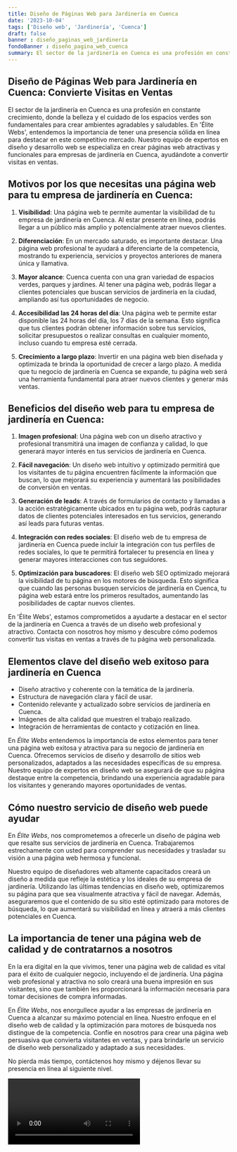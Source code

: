 ```yaml
---
title: Diseño de Páginas Web para Jardinería en Cuenca
date: '2023-10-04'
tags: ['Diseño web', 'Jardinería', 'Cuenca']
draft: false
banner : diseño_paginas_web_jardinería
fondoBanner : diseño_pagina_web_cuenca
summary: El sector de la jardinería en Cuenca es una profesión en constante crecimiento, donde la belleza y el cuidado de los espacios verdes son fundamentales para crear ambientes agradables y saludables. En 'Élite Webs', entendemos la importancia de tener una presencia sólida en línea para destacar en este competitivo mercado. Nuestro equipo de expertos en diseño y desarrollo web se especializa en crear páginas web atractivas y funcionales para empresas de jardinería en Cuenca, ayudándote a convertir visitas en ventas.
---
```


## Diseño de Páginas Web para Jardinería en Cuenca: Convierte Visitas en Ventas

El sector de la jardinería en Cuenca es una profesión en constante crecimiento, donde la belleza y el cuidado de los espacios verdes son fundamentales para crear ambientes agradables y saludables. En 'Élite Webs', entendemos la importancia de tener una presencia sólida en línea para destacar en este competitivo mercado. Nuestro equipo de expertos en diseño y desarrollo web se especializa en crear páginas web atractivas y funcionales para empresas de jardinería en Cuenca, ayudándote a convertir visitas en ventas.

## Motivos por los que necesitas una página web para tu empresa de jardinería en Cuenca:

1. **Visibilidad**: Una página web te permite aumentar la visibilidad de tu empresa de jardinería en Cuenca. Al estar presente en línea, podrás llegar a un público más amplio y potencialmente atraer nuevos clientes.

2. **Diferenciación**: En un mercado saturado, es importante destacar. Una página web profesional te ayudará a diferenciarte de la competencia, mostrando tu experiencia, servicios y proyectos anteriores de manera única y llamativa.

3. **Mayor alcance**: Cuenca cuenta con una gran variedad de espacios verdes, parques y jardines. Al tener una página web, podrás llegar a clientes potenciales que buscan servicios de jardinería en la ciudad, ampliando así tus oportunidades de negocio.

4. **Accesibilidad las 24 horas del día**: Una página web te permite estar disponible las 24 horas del día, los 7 días de la semana. Esto significa que tus clientes podrán obtener información sobre tus servicios, solicitar presupuestos o realizar consultas en cualquier momento, incluso cuando tu empresa esté cerrada.

5. **Crecimiento a largo plazo**: Invertir en una página web bien diseñada y optimizada te brinda la oportunidad de crecer a largo plazo. A medida que tu negocio de jardinería en Cuenca se expande, tu página web será una herramienta fundamental para atraer nuevos clientes y generar más ventas.

## Beneficios del diseño web para tu empresa de jardinería en Cuenca:

1. **Imagen profesional**: Una página web con un diseño atractivo y profesional transmitirá una imagen de confianza y calidad, lo que generará mayor interés en tus servicios de jardinería en Cuenca.

2. **Fácil navegación**: Un diseño web intuitivo y optimizado permitirá que los visitantes de tu página encuentren fácilmente la información que buscan, lo que mejorará su experiencia y aumentará las posibilidades de conversión en ventas.

3. **Generación de leads**: A través de formularios de contacto y llamadas a la acción estratégicamente ubicados en tu página web, podrás capturar datos de clientes potenciales interesados en tus servicios, generando así leads para futuras ventas.

4. **Integración con redes sociales**: El diseño web de tu empresa de jardinería en Cuenca puede incluir la integración con tus perfiles de redes sociales, lo que te permitirá fortalecer tu presencia en línea y generar mayores interacciones con tus seguidores.

5. **Optimización para buscadores**: El diseño web SEO optimizado mejorará la visibilidad de tu página en los motores de búsqueda. Esto significa que cuando las personas busquen servicios de jardinería en Cuenca, tu página web estará entre los primeros resultados, aumentando las posibilidades de captar nuevos clientes.

En 'Élite Webs', estamos comprometidos a ayudarte a destacar en el sector de la jardinería en Cuenca a través de un diseño web profesional y atractivo. Contacta con nosotros hoy mismo y descubre cómo podemos convertir tus visitas en ventas a través de tu página web personalizada.

<GifSeo />

<Cta />

## Elementos clave del diseño web exitoso para jardinería en Cuenca

- Diseño atractivo y coherente con la temática de la jardinería.
- Estructura de navegación clara y fácil de usar.
- Contenido relevante y actualizado sobre servicios de jardinería en Cuenca.
- Imágenes de alta calidad que muestren el trabajo realizado.
- Integración de herramientas de contacto y cotización en línea.

En *Élite Webs* entendemos la importancia de estos elementos para tener una página web exitosa y atractiva para su negocio de jardinería en Cuenca. Ofrecemos servicios de diseño y desarrollo de sitios web personalizados, adaptados a las necesidades específicas de su empresa. Nuestro equipo de expertos en diseño web se asegurará de que su página destaque entre la competencia, brindando una experiencia agradable para los visitantes y generando mayores oportunidades de ventas.

## Cómo nuestro servicio de diseño web puede ayudar

En *Élite Webs*, nos comprometemos a ofrecerle un diseño de página web que resalte sus servicios de jardinería en Cuenca. Trabajaremos estrechamente con usted para comprender sus necesidades y trasladar su visión a una página web hermosa y funcional.

Nuestro equipo de diseñadores web altamente capacitados creará un diseño a medida que refleje la estética y los ideales de su empresa de jardinería. Utilizando las últimas tendencias en diseño web, optimizaremos su página para que sea visualmente atractiva y fácil de navegar. Además, aseguraremos que el contenido de su sitio esté optimizado para motores de búsqueda, lo que aumentará su visibilidad en línea y atraerá a más clientes potenciales en Cuenca.

## La importancia de tener una página web de calidad y de contratarnos a nosotros

En la era digital en la que vivimos, tener una página web de calidad es vital para el éxito de cualquier negocio, incluyendo el de jardinería. Una página web profesional y atractiva no solo creará una buena impresión en sus visitantes, sino que también les proporcionará la información necesaria para tomar decisiones de compra informadas.

En *Élite Webs*, nos enorgullece ayudar a las empresas de jardinería en Cuenca a alcanzar su máximo potencial en línea. Nuestro enfoque en el diseño web de calidad y la optimización para motores de búsqueda nos distingue de la competencia. Confíe en nosotros para crear una página web persuasiva que convierta visitantes en ventas, y para brindarle un servicio de diseño web personalizado y adaptado a sus necesidades.

No pierda más tiempo, contáctenos hoy mismo y déjenos llevar su presencia en línea al siguiente nivel.

<Video />

<CtaBot job='Jardinería' city='Cuenca'/>

<Gmaps query='Cuenca+españa+maps' />